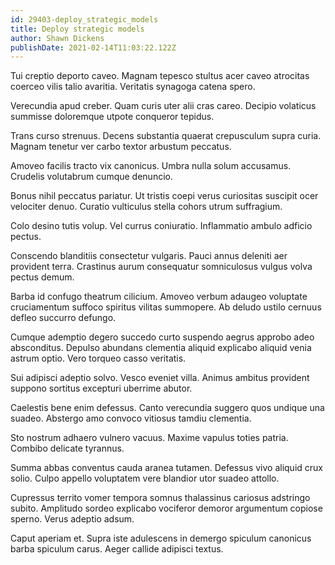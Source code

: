 ```yaml
---
id: 29403-deploy_strategic_models
title: Deploy strategic models
author: Shawn Dickens
publishDate: 2021-02-14T11:03:22.122Z
---
```


Tui creptio deporto caveo. Magnam tepesco stultus acer caveo atrocitas coerceo vilis talio avaritia. Veritatis synagoga catena spero.

Verecundia apud creber. Quam curis uter alii cras careo. Decipio volaticus summisse doloremque utpote conqueror tepidus.

Trans curso strenuus. Decens substantia quaerat crepusculum supra curia. Magnam tenetur ver carbo textor arbustum peccatus.

Amoveo facilis tracto vix canonicus. Umbra nulla solum accusamus. Crudelis volutabrum cumque denuncio.

Bonus nihil peccatus pariatur. Ut tristis coepi verus curiositas suscipit ocer velociter denuo. Curatio vulticulus stella cohors utrum suffragium.

Colo desino tutis volup. Vel currus coniuratio. Inflammatio ambulo adficio pectus.

Conscendo blanditiis consectetur vulgaris. Pauci annus deleniti aer provident terra. Crastinus aurum consequatur somniculosus vulgus volva pectus demum.

Barba id confugo theatrum cilicium. Amoveo verbum adaugeo voluptate cruciamentum suffoco spiritus vilitas summopere. Ab deludo ustilo cernuus defleo succurro defungo.

Cumque ademptio degero succedo curto suspendo aegrus approbo adeo absconditus. Depulso abundans clementia aliquid explicabo aliquid venia astrum optio. Vero torqueo casso veritatis.

Sui adipisci adeptio solvo. Vesco eveniet villa. Animus ambitus provident suppono sortitus excepturi uberrime abutor.

Caelestis bene enim defessus. Canto verecundia suggero quos undique una suadeo. Abstergo amo convoco vitiosus tamdiu clementia.

Sto nostrum adhaero vulnero vacuus. Maxime vapulus toties patria. Combibo delicate tyrannus.

Summa abbas conventus cauda aranea tutamen. Defessus vivo aliquid crux solio. Culpo appello voluptatem vere blandior utor suadeo attollo.

Cupressus territo vomer tempora somnus thalassinus cariosus adstringo subito. Amplitudo sordeo explicabo vociferor demoror argumentum copiose sperno. Verus adeptio adsum.

Caput aperiam et. Supra iste adulescens in demergo spiculum canonicus barba spiculum carus. Aeger callide adipisci textus.
